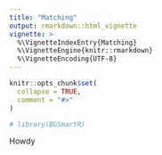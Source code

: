 ```yaml
---
title: "Matching"
output: rmarkdown::html_vignette
vignette: >
  %\VignetteIndexEntry{Matching}
  %\VignetteEngine{knitr::rmarkdown}
  %\VignetteEncoding{UTF-8}
---
```


```r
knitr::opts_chunk$set(
  collapse = TRUE,
  comment = "#>"
)
```

```r
# library(BGSmartR)
```


Howdy

